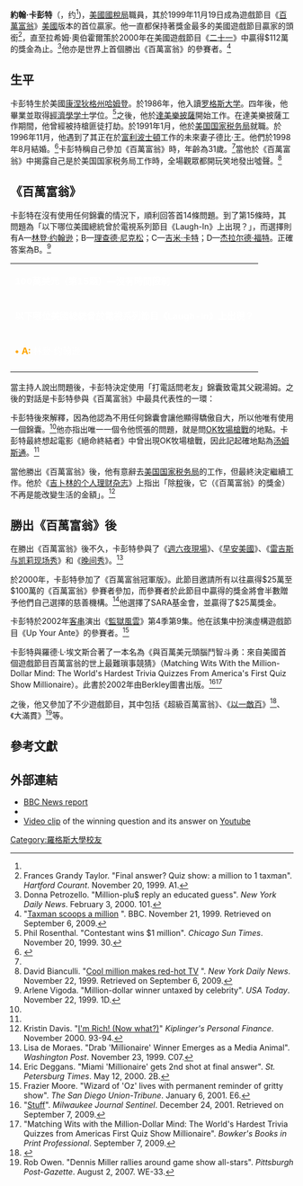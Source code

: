 {{For|同名電影導演|約翰·卡本特}}
{{Infobox person
|name        = 約翰·卡彭特
|image       = 
|image_size  = 
|caption     = 
|birth_date  = 约1968年
|birth_place = {{USA}}[[康涅狄格州|康涅狄格州]][[哈姆登_(康涅狄格州)|哈姆登]]
|death_date  = 
|death_place = 
|occupation  = [[美国国家税务局|美国国家税务局]]職員
}}

'''約翰·卡彭特 '''（{{lang en|'''John Carpenter'''}}，约{{bd|1968年|||}}<ref name=courant/>)，[[美国国家税务局|美國國稅局]]職員，其於1999年11月19日成為遊戲節目《[[百萬富翁|百萬富翁]]》[[美國|美國]]版本的首位贏家。他一直都保持著獎金最多的美國遊戲節目贏家的頭銜<ref name=courant>Frances Grandy Taylor. "Final answer? Quiz show: a million to 1 taxman". ''Hartford Courant''. November 20, 1999. A1.</ref>，直至拉希姆·奧伯霍爾策於2000年在美國遊戲節目《[[二十一_(遊戲節目)|二十一]]》中贏得$112萬的獎金為止。<ref>Donna Petrozello. "Million-plu$ reply an educated guess". ''New York Daily News''. February 3, 2000. 101.</ref>他亦是世界上首個勝出《百萬富翁》的參賽者。<ref>"[http://news.bbc.co.uk/2/hi/entertainment/529186.stm Taxman scoops a million] {{Wayback|url=http://news.bbc.co.uk/2/hi/entertainment/529186.stm |date=20150621052825 }}". BBC. November 21, 1999. Retrieved on September 6, 2009.</ref>

==生平==
卡彭特生於美國[[康涅狄格州|康涅狄格州]][[哈姆登_(康乃狄克州)|哈姆登]]。於1986年，他入讀[[罗格斯大学|罗格斯大学]]。四年後，他畢業並取得[[经济学学士|經濟學学士]]学位。<ref name=suntimes>Phil Rosenthal. "Contestant wins $1 million". ''Chicago Sun Times''. November 20, 1999. 30.</ref>之後，他於[[達美樂披薩|達美樂披薩]]開始工作。在達美樂披薩工作期間，他曾經被持槍匪徒打劫。於1991年1月，他於[[美国国家税务局|美国国家税务局]]就職。於1996年11月，他遇到了其正在於[[富利波士頓|富利波士頓]]工作的未來妻子德比·王。他們於1998年8月結婚。<ref name=people>{{citeweb|title=Many Happy Returns|url=http://www.people.com/people/archive/article/0,,20129979,00.html|publisher=People|accessdate=December 6, 1999|archive-date=2015-09-30|archive-url=https://web.archive.org/web/20150930234355/http://www.people.com/people/archive/article/0%2C%2C20129979%2C00.html|dead-url=no}}</ref>卡彭特稱自己參加《百萬富翁》時，年齡為31歲。<ref name=courant/>當他於《百萬富翁》中揭露自己是於美国国家税务局工作時，全場觀眾都開玩笑地發出噓聲。<ref>David Bianculli. "[http://www.nydailynews.com/archives/entertainment/1999/11/22/1999-11-22_cool_million_makes_red-hot_t.html Cool million makes red-hot TV] {{webarchive|url=https://web.archive.org/web/20090911233447/http://www.nydailynews.com/archives/entertainment/1999/11/22/1999-11-22_cool_million_makes_red-hot_t.html |date=2009-09-11 }}". ''New York Daily News''. November 22, 1999. Retrieved on September 6, 2009.</ref>

== 《百萬富翁》 ==
卡彭特在沒有使用任何錦囊的情況下，順利回答首14條問題。到了第15條時，其問題為「以下哪位美國總統曾於電視系列節目《Laugh-In》上出現？」，而選擇則有A—[[林登·约翰逊|林登·约翰逊]]；B—[[理查德·尼克松|理查德·尼克松]]；C—[[吉米·卡特|吉米·卡特]]；D—[[杰拉尔德·福特|杰拉尔德·福特]]。正確答案為B。<ref name=usatoday>Arlene Vigoda. "Million-dollar winner untaxed by celebrity". ''USA Today''. November 22, 1999. 1D.</ref>

{| cellpadding="5" cellspacing="2" width="500" style="background:#FFFFFF"
|- style=text-align:center; bgcolor="CFB53B"
| colspan=2| <span style="color:white;">'''100萬美元（第15題）—沒有時間限制'''</span>
|- style=text-align:center; bgcolor="00008B"
| colspan=2| <span style="color:white;">'''以下哪位美國總統曾於電視系列節目《Laugh-In》上出現？'''</span>
|- style=text-align:left;width:50%; bgcolor="00008B"
|<span style="color:#FFA500;">'''• A:'''</span> <span style="color:white;">林登·约翰逊</span>
|style=text-align:left;width:50% bgcolor="green"|<span style="color:black;">'''• B:'''</span> <span style="color:white;">理查德·尼克松</span>
|- style=text-align:left;width:50%| bgcolor="00008B"
|<span style="color:#FFA500;">'''• C:'''</span> <span style="color:white;">吉米·卡特</span>
|<span style="color:#FFA500;">'''• D:'''</span> <span style="color:white;">杰拉尔德·福特</span>
|-
|}
當主持人說出問題後，卡彭特決定使用「打電話問老友」錦囊致電其父親湯姆。之後的對話是卡彭特參與《百萬富翁》中最具代表性的一環：

{{quote|'''主持人瑞吉斯·菲爾賓：'''……約翰，你有30秒的時間，現在開始。

'''卡彭特：'''呃……嗨，爸爸。

'''湯姆：'''嗨！

'''卡彭特：'''嗯……我並不真的需要你的協助，我只是想讓你知道我將要贏得100萬美元……

（觀眾開始大笑，然後開始歡呼）

'''卡彭特：'''（時間剩餘8秒時開始說話）因為於電視系列節目《Laugh-In》上出現的美國總統是理查德·尼克松。這是我的最終答案。

'''主持人：'''嗯，我的天哪。我只能說：德比，你將要去[[巴黎|巴黎]]了（卡彭特的妻子德比在先前與主持人的對答中，透露贏得獎金後會前往巴黎旅遊），而全世界都聽到他的最終答案，他贏得了100萬美元！

（觀眾歡呼）}}

卡彭特後來解釋，因為他認為不用任何錦囊會讓他顯得驕傲自大，所以他唯有使用一個錦囊。<ref name=usatoday/>他亦指出唯一一個令他慌張的問題，就是問[[OK牧场枪战|OK牧場槍戰]]的地點。卡彭特最終想起電影《絕命終結者》中曾出現OK牧場槍戰，因此記起確地點為[[汤姆斯通|汤姆斯通]]。<ref name=suntimes/>

當他勝出《百萬富翁》後，他有意辭去[[美国国家税务局|美国国家税务局]]的工作，但最終決定繼續工作。他於《[[吉卜林的个人理财杂志|吉卜林的个人理财杂志]]》上指出「除[[所得稅|稅]]後，它（《百萬富翁》的獎金）不再是能改變生活的金額」。<ref>Kristin Davis. "[http://books.google.com/books?id=lf4DAAAAMBAJ&pg=PA92&dq=%22john+carpenter%22+IRS#v=onepage&q=%22john%20carpenter%22%20IRS&f=false I'm Rich! (Now what?)]" ''Kiplinger's Personal Finance''. November 2000. 93-94.</ref>

==勝出《百萬富翁》後==
在勝出《百萬富翁》後不久，卡彭特參與了《[[週六夜現場|週六夜現場]]》、《[[早安美國|早安美國]]》、《[[雷吉斯与凯莉现场秀|雷吉斯与凯莉现场秀]]》和《[[晚间秀|晚间秀]]》。<ref>Lisa de Moraes. "Drab 'Millionaire' Winner Emerges as a Media Animal". ''Washington Post''. November 23, 1999. C07.</ref>

於2000年，卡彭特參加了《百萬富翁冠軍版》。此節目邀請所有以往贏得$25萬至$100萬的《百萬富翁》參賽者參加，而參賽者於此節目中贏得的獎金將會半數贈予他們自己選擇的慈善機構。<ref>Eric Deggans. "Miami 'Millionaire' gets 2nd shot at final answer". ''St. Petersburg Times''. May 12, 2000. 2B.</ref>他選擇了SARA基金會，並贏得了$25萬獎金。

卡彭特於2002年[[客串|客串]]演出《[[監獄風雲_(美國電視劇)|監獄風雲]]》第4季第9集。他在該集中扮演虛構遊戲節目《Up Your Ante》的參賽者。<ref>Frazier Moore. "Wizard of 'Oz' lives with permanent reminder of gritty show". ''The San Diego Union-Tribune''. January 6, 2001. E6.</ref>

卡彭特與羅德·L·埃文斯合著了一本名為《與百萬美元頭腦鬥智斗勇：來自美國首個遊戲節目百萬富翁的世上最難瑣事競猜》（Matching Wits With the Million-Dollar Mind: The World's Hardest Trivia Quizzes From America's First Quiz Show Millionaire）。此書於2002年由Berkley圖書出版。<ref>"[http://www.highbeam.com/doc/1P2-6935257.html Stuff]{{dead link|date=June 2013}}". ''Milwaukee Journal Sentinel''. December 24, 2001. Retrieved on September 7, 2009.</ref><ref>"Matching Wits with the Million-Dollar Mind: The World's Hardest Trivia Quizzes from Americas First Quiz Show Millionaire". ''Bowker's Books in Print Professional''. September 7, 2009.</ref>

之後，他又參加了不少遊戲節目，其中包括《超級百萬富翁》、《[[以一敵百|以一敵百]]》<ref>{{Cite web |url=http://www.triviahalloffame.com/johncarpenter.php |title=Secret Stuff: Trivia on Trivia |accessdate=2013-06-02 |archive-date=2012-06-26 |archive-url=https://web.archive.org/web/20120626012752/http://www.triviahalloffame.com/johncarpenter.php |dead-url=no }}</ref>、《大滿貫》<ref>Rob Owen. "Dennis Miller rallies around game show all-stars". ''Pittsburgh Post-Gazette''. August 2, 2007. WE-33.</ref>等。

==參考文獻==
{{Reflist|2}}

==外部連結==
* [http://news.bbc.co.uk/1/hi/entertainment/529186.stm BBC News report] {{Wayback|url=http://news.bbc.co.uk/1/hi/entertainment/529186.stm |date=20090304030709 }}
* {{IMDb name|2412331|John Carpenter}}
* [http://www.youtube.com/watch?v=dsw3TILXXBk Video clip] {{Wayback|url=http://www.youtube.com/watch?v=dsw3TILXXBk |date=20130719154418 }} of the winning question and its answer on [[Youtube|Youtube]]

{{DEFAULTSORT:Carpenter, John}}
[[Category:羅格斯大學校友|Category:羅格斯大學校友]]